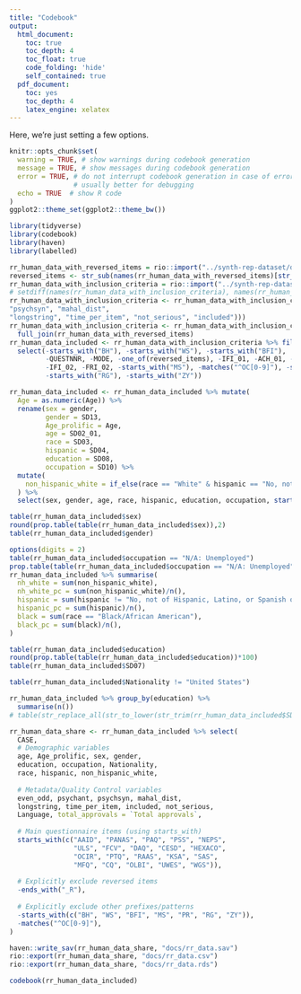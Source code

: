 ```yaml
---
title: "Codebook"
output:
  html_document:
    toc: true
    toc_depth: 4
    toc_float: true
    code_folding: 'hide'
    self_contained: true
  pdf_document:
    toc: yes
    toc_depth: 4
    latex_engine: xelatex
---
```


Here, we're just setting a few options.

```r
knitr::opts_chunk$set(
  warning = TRUE, # show warnings during codebook generation
  message = TRUE, # show messages during codebook generation
  error = TRUE, # do not interrupt codebook generation in case of errors,
                # usually better for debugging
  echo = TRUE  # show R code
)
ggplot2::theme_set(ggplot2::theme_bw())

```

```r
library(tidyverse)
library(codebook)
library(haven)
library(labelled)

rr_human_data_with_reversed_items = rio::import("../synth-rep-dataset/data/processed/sosci_labelled.rds")
reversed_items <- str_sub(names(rr_human_data_with_reversed_items)[str_detect(names(rr_human_data_with_reversed_items), "_R$")], 1, -3)
rr_human_data_with_inclusion_criteria = rio::import("../synth-rep-dataset/data/processed/sosci_labelled_with_exclusion_criteria.rds")
# setdiff(names(rr_human_data_with_inclusion_criteria), names(rr_human_data_with_reversed_items)) %>% dput()
rr_human_data_with_inclusion_criteria <- rr_human_data_with_inclusion_criteria %>% select(one_of(c("CASE","even_odd", "psychant", 
"psychsyn", "mahal_dist", 
"longstring", "time_per_item", "not_serious", "included")))
rr_human_data_with_inclusion_criteria <- rr_human_data_with_inclusion_criteria %>% 
  full_join(rr_human_data_with_reversed_items)
rr_human_data_included <- rr_human_data_with_inclusion_criteria %>% filter(included) %>% 
  select(-starts_with("BH"), -starts_with("WS"), -starts_with("BFI"),
         -QUESTNNR, -MODE, -one_of(reversed_items), -IFI_01, -ACH_01, -ACH_02, 
         -IFI_02, -FRI_02, -starts_with("MS"), -matches("^OC[0-9]"), -starts_with("PR"),
         -starts_with("RG"), -starts_with("ZY"))

rr_human_data_included <- rr_human_data_included %>% mutate(
  Age = as.numeric(Age)) %>% 
  rename(sex = gender,
         gender = SD13,
         Age_prolific = Age,
         age = SD02_01,
         race = SD03,
         hispanic = SD04,
         education = SD08,
         occupation = SD10) %>% 
  mutate(
    non_hispanic_white = if_else(race == "White" & hispanic == "No, not of Hispanic, Latino, or Spanish origin", 1, 0)
  ) %>% 
  select(sex, gender, age, race, hispanic, education, occupation, starts_with("SD"), everything())

table(rr_human_data_included$sex)
round(prop.table(table(rr_human_data_included$sex)),2)
table(rr_human_data_included$gender)

options(digits = 2)
table(rr_human_data_included$occupation == "N/A: Unemployed")
prop.table(table(rr_human_data_included$occupation == "N/A: Unemployed"))
rr_human_data_included %>% summarise(
  nh_white = sum(non_hispanic_white),
  nh_white_pc = sum(non_hispanic_white)/n(),
  hispanic = sum(hispanic != "No, not of Hispanic, Latino, or Spanish origin"),
  hispanic_pc = sum(hispanic)/n(),
  black = sum(race == "Black/African American"),
  black_pc = sum(black)/n(),
)

table(rr_human_data_included$education)
round(prop.table(table(rr_human_data_included$education))*100)
table(rr_human_data_included$SD07)

table(rr_human_data_included$Nationality != "United States")

rr_human_data_included %>% group_by(education) %>% 
  summarise(n())
# table(str_replace_all(str_to_lower(str_trim(rr_human_data_included$SD13_02)), "-", ""))
```

```r
rr_human_data_share <- rr_human_data_included %>% select(
  CASE, 
  # Demographic variables
  age, Age_prolific, sex, gender,
  education, occupation, Nationality,
  race, hispanic, non_hispanic_white,
  
  # Metadata/Quality Control variables
  even_odd, psychant, psychsyn, mahal_dist,
  longstring, time_per_item, included, not_serious,
  Language, total_approvals = `Total approvals`,
  
  # Main questionnaire items (using starts_with)
  starts_with(c("AAID", "PANAS", "PAQ", "PSS", "NEPS", 
                "ULS", "FCV", "DAQ", "CESD", "HEXACO", 
                "OCIR", "PTQ", "RAAS", "KSA", "SAS", 
                "MFQ", "CQ", "OLBI", "UWES", "WGS")),
  
  # Explicitly exclude reversed items
  -ends_with("_R"),
  
  # Explicitly exclude other prefixes/patterns
  -starts_with(c("BH", "WS", "BFI", "MS", "PR", "RG", "ZY")),
  -matches("^OC[0-9]"),
)

haven::write_sav(rr_human_data_share, "docs/rr_data.sav")
rio::export(rr_human_data_share, "docs/rr_data.csv")
rio::export(rr_human_data_share, "docs/rr_data.rds")
```


```r
codebook(rr_human_data_included)
```
